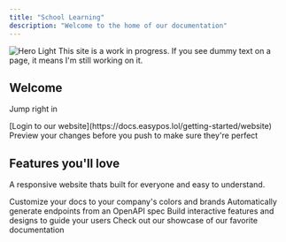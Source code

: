 ```yaml
---
title: "School Learning"
description: "Welcome to the home of our documentation"
---
```


<img alt="Hero Light" classname="block dark:hidden" src="/images/hero-light.svg" />

<notice>
This site is a work in progress. If you see dummy text on a page, it means I'm still working on it.
</notice>

## Welcome

Jump right in

<CardGroup cols={2}>
  <Card title="Getting Started" icon="pen-to-square" href="essentials/signin">
    [Login to our website](https://docs.easypos.lol/getting-started/website)
  </Card>

  <Card title="Preview Changes" icon="image" href="https://mintlify.com/docs/development">
    Preview your changes before you push to make sure they're perfect
  </Card>
</CardGroup>

## Features you'll love

A responsive website thats built for everyone and easy to understand.

<CardGroup cols={2}>
  <Card title="Automated Updates" icon="palette" href="https://mintlify.com/docs/settings/global">
    Customize your docs to your company's colors and brands
  </Card>

  <Card title="Reference APIs" icon="code" href="https://mintlify.com/docs/api-playground/openapi">
    Automatically generate endpoints from an OpenAPI spec
  </Card>

  <Card title="Add Components" icon="screwdriver-wrench" href="https://mintlify.com/docs/content/components/accordions">
    Build interactive features and designs to guide your users
  </Card>

  <Card title="Get Inspiration" icon="stars" href="https://mintlify.com/customers">
    Check out our showcase of our favorite documentation
  </Card>
</CardGroup>